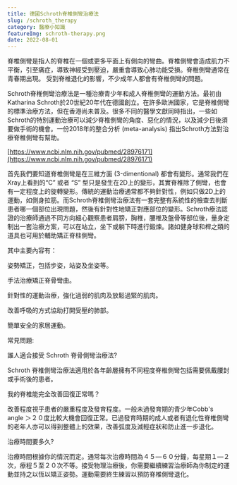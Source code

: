 ```yaml
---
title: 德國Schroth脊椎側彎治療法
slug: /schroth_therapy
category: 醫療小知識
featureImg: schroth-therapy.png
date: 2022-08-01
---
```


脊椎側彎是指人的脊椎在一個或更多平面上有側向的彎曲。脊椎側彎會造成肌力不平衡，引至痛症，導致神經受到壓迫，嚴重會導致心肺功能受損。脊椎側彎通常在青春期出現。 受到脊椎退化的影響，不少成年人都會有脊椎側彎的問題。

Schroth脊椎側彎治療法是一種治療青少年和成人脊椎側彎的運動方法。最初由Katharina Schroth於20世紀20年代在德國創立。在許多歐洲國家，它是脊椎側彎的標準治療方法，但在香港尚未普及。很多不同的醫學文獻同時指出，一些如Schroth的特別運動治療可以減少脊椎側彎的角度、惡化的情況，以及減少日後須要做手術的機會。一份2018年的整合分析 (meta-analysis) 指出Schroth方法對治療脊椎側彎有幫助。

[https://www.ncbi.nlm.nih.gov/pubmed/28976171](https://www.ncbi.nlm.nih.gov/pubmed/28976171)

首先我們要知道脊椎側彎是在三維方面 (3-dimentional) 都會有變形。通常我們在Xray上看到的“C” 或者 “S” 型只是發生在2D上的變形，其實脊椎除了側彎，也會有一定程度上的旋轉變形。傳統的運動治療通常都不夠針對性，例如只做2D上的運動，如側身拉筋。而Schroth脊椎側彎治療法有一套完整有系統性的檢查去判斷患者哪一個部位出現問題，然後有針對性地矯正對應部位的變形。Schroth療法認證的治療師通過不同方向細心觀察患者肩膀，胸椎，腰椎及盤骨等部位後，量身定制出一套治療方案，可以在站立，坐下或躺下時進行鍛煉。諸如健身球和桿之類的道具也可用於輔助矯正脊柱側彎。

其中主要內容有：

姿勢矯正，包括步姿，站姿及坐姿等。

手法治療矯正脊骨彎曲。

針對性的運動治療，強化過弱的肌肉及放鬆過緊的肌肉。

改善呼吸的方式協助打開受壓的肺部。

簡單安全的家居運動。

常見問題:

誰人適合接受 Schroth 脊骨側彎治療法?

Schroth 脊椎側彎治療法適用於各年齡層擁有不同程度脊椎側彎包括需要佩戴腰封或手術後的患者。

我的脊椎能完全改善回復正常嗎？

改善程度視乎患者的嚴重程度及發育程度。一般未過發育期的青少年Cobb\'s angle ＞２０度比較大機會回復正常。已過發育時期的成人或者有退化性脊椎側彎的老年人亦可以得到整體上的效果，改善弧度及減輕症狀和防止進一步退化。

治療時間要多久?

治療時間根據你的情況而定。通常每次治療時間為４５—６０分鐘，每星期１—２次，療程５至２０次不等。接受物理治療後，你需要繼續練習治療師為你制定的運動並持之以恆以矯正姿勢。運動需要終生練習以預防脊椎側彎退化。